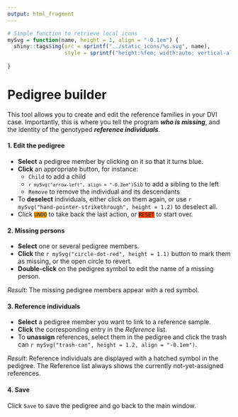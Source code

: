 ```yaml
---
output: html_fragment
---
```


```r
# Simple function to retrieve local icons
mySvg = function(name, height = 1, align = "-0.1em") {
  shiny::tags$img(src = sprintf("../static_icons/%s.svg", name),
                  style = sprintf("height:%fem; width:auto; vertical-align:%s;", height, align))
  
}
```

# Pedigree builder

This tool allows you to create and edit the reference families in your DVI case. Importantly, this is where you tell the program ___who is missing___, and the identity of the genotyped ___reference individuals___.

#### 1. Edit the pedigree

* **Select** a pedigree member by clicking on it so that it turns blue.
* **Click** an appropriate button, for instance:
    - `Child` to add a child
    - <code>`r mySvg("arrow-left", align = "-0.2em")`Sib</code> to add a sibling to the left
    - `Remove` to remove the individual and its descendants
* To **deselect** individuals, either click on them again, or use `r mySvg("hand-pointer-strikethrough", height = 1.2)` to deselect all.
* Click <code style="background-color:orange;">UNDO</code> to take back the last action,
or <code style="background-color:orangered;">RESET</code> to start over.

#### 2. Missing persons

* **Select** one or several pedigree members.
* **Click** the `r mySvg("circle-dot-red", height = 1.1)` button to mark them as missing, or the open circle to revert.
* **Double-click** on the pedigree symbol to edit the name of a missing person.

*Result:* The missing pedigree members appear with a red symbol.

#### 3. Reference individuals

* **Select** a pedigree member you want to link to a reference sample.
* **Click** the corresponding entry in the *Reference* list.
* To **unassign** references, select them in the pedigree and click the trash can 
`r mySvg("trash-can", height = 1.2, align = "-0.1em")`.

*Result:* Reference individuals are displayed with a hatched symbol in the pedigree. 
The Reference list always shows the currently not-yet-assigned references.

#### 4. Save

Click `Save` to save the pedigree and go back to the main window.
